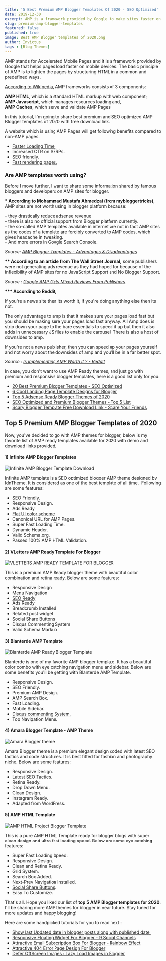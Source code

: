 ```yaml
---
title: '5 Best Premium AMP Blogger Templates Of 2020 - SEO Optimized'
date: 2019-12-30
excerpt: AMP is a framework provided by Google to make sites faster on mobile devices. Here's my top 5 best premium AMP based seo optimized blogger templates of 2020.
slug: premium-amp-blogger-templates
featured: false
published: true
image: Best AMP Blogger templates of 2020.png
author: Invictus
tags : [Blog Themes]
---
```


AMP stands for Accelerated Mobile Pages and it is a framework provided by Google that helps pages load faster on mobile devices. The basic principle of AMP is to lighten the pages by structuring HTML in a common and predefined ways.  
  
<a href="https://en.m.wikipedia.org/wiki/Accelerated_Mobile_Pages" rel="nofollow noopener noreferrer" target="_blank">According to Wikipedia</a>, AMP frameworks consists of 3 components: 

**AMP HTML**, which is a standard HTML markup with web component;   
**AMP Javascript**, which manages resources loading and,   
**AMP Caches**, which serve and validate AMP Pages.    
  
In this tutorial, I'm going to share best premium and SEO optimized AMP Blogger templates of 2020 with free download link.  


A website which is using AMP Pages will get following benefits compared to non-AMP pages.  


*   [Faster Loading Time.](https://www.twistblogg.com/2019/11/optimize-font-awesome-icons-for-better-web-performance.html)
*   Increased CTR on SERPs. 
*   SEO friendly.
*   [Fast rendering pages.](https://www.twistblogg.com/2019/11/introduction-to-svg.html)


  

### Are AMP templates worth using?

Before I move further, I want to share some information shared by famous bloggers and developers on AMP sites for blogger.  


**\* According to Mohammad Mustafa Ahmedzai (from mybloggertricks)**, AMP sites are not worth using in blogger platform because: 

\- they drastically reduce adsense revenue  
\- there is also no official support from Blogger platform currently.  
\- the so-called AMP templates available in internet are not in fact AMP sites as the codes of a template are forcibly converted to AMP codes, which gives headache in tweaking.  
\- And more errors in Google Search Console.  

_Source: <a href="https://www.mybloggertricks.com/2017/05/amp-blogger-templates.html" rel="nofollow noopener noreferrer" target="_blank">AMP Blogger Templates - Advantages & Disadvantages</a>_  


**\*\* According to an article from The Wall Street Journal,** some publishers were not generating ads revenue as they had hoped for because of the inflexibility of AMP sites for no JavaScript Support and No Blogger Support.  

_Source : <a href="https://www.wsj.com/articles/google-amp-gets-mixed-reviews-from-publishers-1477648838" rel="nofollow noopener noreferrer" target="_blank">Google AMP Gets Mixed Reviews From Publishers</a>_  


**\*\*\* According to Reddit,**  

If you're a news site then its worth it, if you're doing anything else then its not.  
  
The only advantage to amp is that it makes sure your pages load fast but you should be making sure your pages load fast anyway. All Amp does is strip down your page to the bare essentials to speed it up but then it also adds in unnecessary JS files to enable the carousel. There is also a host of downsides to amp.  
  
If you're not a news publisher, then you can speed up your pages yourself and not worry about the downsides of amp and you'll be in a far better spot.  

_Source : <a href="https://www.reddit.com/r/SEO/comments/88xms0/is_implementing_amp_worth_it/" rel="nofollow noopener noreferrer" target="_blank">Is implementing AMP Worth it ? - Reddit</a>_  
  


In case, you don't want to use AMP Ready themes, and just go with premium and responsive blogger templates, here is a good list only for you:  


*   [20 Best Premium Blogger Templates - SEO Optimized](https://www.twistblogg.com/2019/09/best-premium-blogger-templates.html)
*   [6 Cool Landing Page Template Designs for Blogger](https://www.twistblogg.com/2019/11/landing-pages-templates-for-blogger.html)
*   [Top 5 Adsense Ready Blogger Themes of 2020](https://www.twistblogg.com/2019/08/adsense-ready-premium-blogger-templates.html)
*   [SEO Optimized and Premium Blogger Themes - Top 5 List](https://www.twistblogg.com/2016/01/premium-seo-optimized-blogger-template.html)
*   [Scary Blogger Template Free Download Link - Scare Your Friends](https://www.twistblogg.com/2019/07/scary-blogger-template-free-download.html)

  


## Top 5 Premium AMP Blogger Templates of 2020


Now, you've decided to go with AMP themes for blogger, below is my favorite list of AMP ready templates available for 2020 with demo and download links provided.  
  

#### 1) Infinite AMP Blogger Templates


<Image src="Infinite AMP Blogger Template Download.png" alt="Infinite AMP Blogger Template Download" />

  
Infinite AMP template is a SEO optimized blogger AMP theme designed by IdnTheme. It is considered as one of the best template of all time.  Following are some features:  
  

*   SEO Friendly.
*   Responsive Design.
*   Ads Ready
*   [Flat UI color scheme](https://www.twistblogg.com/2018/09/customize-default-label-cloud-in-blogger.html).
*   Canonical URL for AMP Pages.
*   Super Fast Loading Time.
*   Dynamic Header.
*   Valid Schema.org.
*   Passed 100% AMP HTML Validation.

  
<Block src="buttons" demo="https://infiniteamp.blogspot.com/" download="https://app.box.com/s/n3gbck050fxatkioore9us5xgx5bk444" />


  
  

#### 2) VLetters AMP Ready Template For Blogger


<Image src="VLETTERS AMP READY TEMPLATE FOR BLOGGER.jpg" alt="VLETTERS AMP READY TEMPLATE FOR BLOGGER" />

  
This is a premium AMP Ready blogger theme with beautiful color combination and retina ready. Below are some features:  
  

*   Responsive Design
*   Menu Navigation
*   [SEO Ready](https://www.twistblogg.com/2014/03/blogger-search-preferences-settings-seo.html)
*   Ads Ready
*   Breadcrumb Installed
*   Related post widget
*   Social Share Buttons
*   Disqus Commenting System
*   Valid Schema Markup

  
<Block src="buttons" demo="https://vletterstheme.blogspot.com" download="https://drive.google.com/file/d/1pCVTbQ8vfklRirGsUUnr57udK0U9AZyG/view" />


  
  

#### 3) Blanterde AMP Template


<Image src="Blanterde AMP Ready Blogger Template.jpg" alt="Blanterde AMP Ready Blogger Template" />

  
Blanterde is one of my favorite AMP blogger template. It has a beautiful color combo with eye catching navigation menu and sidebar. Below are some benefits you'll be getting with Blanterde AMP Template.  
  

*   Responsive Design.
*   SEO Friendly.
*   Premium AMP Design.
*   AMP Search Box.
*   Fast Loading.
*   Mobile Sidebar.
*   [Disqus commenting System.](https://www.twistblogg.com/2019/09/fix-disqus-commenting-system-issues.html)
*   Top Navigation Menu.

  
<Block src="buttons" demo="https://blanterdeamp.blogspot.com" download="https://app.box.com/s/9zsz7r89qcfnl4z6tvgq90omh2chw01c" />


  
  

#### 4) Amara Blogger Template - AMP Theme


<Image src="Amara Blogger theme.jpg" alt="Amara Blogger theme" />

  
Amara Blogger theme is a premium elegant design coded with latest SEO tactics and code structures. It is best fitted for fashion and photography niche. Below are some features:  
  

*   Responsive Design.
*   [Latest SEO Tactics.](https://www.twistblogg.com/2014/02/top-5-free-seo-testing-tools.html)
*   Retina Ready.
*   Drop Down Menu.
*   Clean Design.
*   Instagram Ready.
*   Adapted from WordPress.

  
<Block src="buttons" demo="https://amara-beautytemplate.blogspot.com" download="https://gooyaabitemplates.com/download/Amara-.zip" />


  
  

#### 5) AMP HTML Template


<Image src="AMP HTML Project Blogger Template.jpg" alt="AMP HTML Project Blogger Template" />

  
This is a pure AMP HTML Template ready for blogger blogs with super clean design and ultra fast loading speed. Below are some eye catching features:  
  

*   Super Fast Loading Speed.
*   Responsive Design.
*   Clean and Retina Ready.
*   Grid System.
*   Search Box Added.
*   Next-Prev Navigation Installed.
*   [Social Share Buttons](https://www.twistblogg.com/2015/04/floating-social-media-share-buttons-bar-blogger-total-share-count.html).
*   Easy To Customize. 

  

<Block src="buttons" demo="https://amphtmlproject.blogspot.com" download="https://app.box.com/s/k8hw498m5kxhy5cgx2zb445xblqqs8s9" />


  
That's all. Hope you liked our list of **top 5 AMP Blogger templates for 2020**. I'll be sharing more AMP themes for blogger in near future. Stay tuned for more updates and happy blogging!  
  
Here are some handpicked tutorials for you to read next :  

*   [Show last Updated date in blogger posts along with published date ](https://www.twistblogg.com/2019/09/show-published-and-last-updated-date-in-blogger-post.html)
*   [Responsive Floating Widget For Blogger - 9 Social Channels](https://www.twistblogg.com/2019/10/responsive-floating-widget-for-blogger.html)
*   [Attractive Email Subscription Box For Blogger - Rainbow Effect](https://www.twistblogg.com/2019/10/attractive-email-subscription-box-blogger.html)
*   [Attractive 404 Error Page Design For Blogger](https://www.twistblogg.com/2019/10/attractive-custom-error-page-design-for-blogger.html)
*   [Defer OffScreen Images : Lazy Load Images in Blogger](https://www.twistblogg.com/2019/11/lazy-load-images-in-blogger.html)